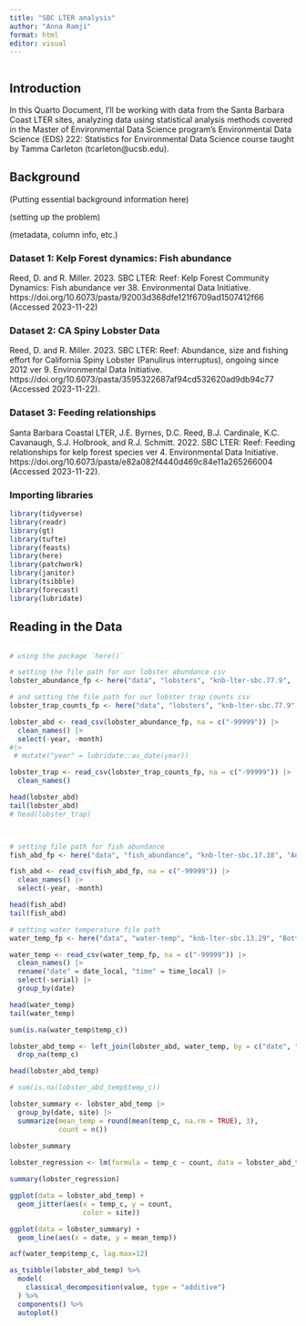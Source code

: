 ```yaml
---
title: "SBC LTER analysis"
author: "Anna Ramji"
format: html
editor: visual
---
```


```r

```

## Introduction

In this Quarto Document, I'll be working with data from the Santa Barbara Coast LTER sites, analyzing data using statistical analysis methods covered in the Master of Environmental Data Science program's Environmental Data Science (EDS) 222: Statistics for Environmental Data Science course taught by Tamma Carleton (tcarleton\@ucsb.edu).

## Background

(Putting essential background information here)

(setting up the problem)

(metadata, column info, etc.)

### Dataset 1: Kelp Forest dynamics: Fish abundance

Reed, D. and R. Miller. 2023. SBC LTER: Reef: Kelp Forest Community Dynamics: Fish abundance ver 38. Environmental Data Initiative. https://doi.org/10.6073/pasta/92003d368dfe121f6709ad1507412f66 (Accessed 2023-11-22)

### Dataset 2: CA Spiny Lobster Data

Reed, D. and R. Miller. 2023. SBC LTER: Reef: Abundance, size and fishing effort for California Spiny Lobster (Panulirus interruptus), ongoing since 2012 ver 9. Environmental Data Initiative. https://doi.org/10.6073/pasta/3595322687af94cd532620ad9db94c77 (Accessed 2023-11-22).

### Dataset 3: Feeding relationships

Santa Barbara Coastal LTER, J.E. Byrnes, D.C. Reed, B.J. Cardinale, K.C. Cavanaugh, S.J. Holbrook, and R.J. Schmitt. 2022. SBC LTER: Reef: Feeding relationships for kelp forest species ver 4. Environmental Data Initiative. https://doi.org/10.6073/pasta/e82a082f4440d469c84e11a265266004 (Accessed 2023-11-22).

### Importing libraries

```r
library(tidyverse)
library(readr)
library(gt)
library(tufte)
library(feasts)
library(here)
library(patchwork)
library(janitor)
library(tsibble)
library(forecast)
library(lubridate)

```

## Reading in the Data

```r



```

```r
# using the package `here()`

# setting the file path for our lobster abundance csv
lobster_abundance_fp <- here("data", "lobsters", "knb-lter-sbc.77.9",  "Lobster_Abundance_All_Years_20230831.csv")

# and setting the file path for our lobster trap counts csv
lobster_trap_counts_fp <- here("data", "lobsters", "knb-lter-sbc.77.9", "Lobster_Trap_Counts_All_Years_20210519.csv")
```


```r
lobster_abd <- read_csv(lobster_abundance_fp, na = c("-99999")) |> 
  clean_names() |> 
  select(-year, -month)
#|> 
 # mutate("year" = lubridate::as_date(year))

lobster_trap <- read_csv(lobster_trap_counts_fp, na = c("-99999")) |> 
  clean_names()

head(lobster_abd)
tail(lobster_abd)
# head(lobster_trap)
```


```r

```

```r

```



```r
# setting file path for fish abundance
fish_abd_fp <- here("data", "fish_abundance", "knb-lter-sbc.17.38", "Annual_fish_comb_20230814.csv")

fish_abd <- read_csv(fish_abd_fp, na = c("-99999")) |> 
  clean_names() |> 
  select(-year, -month)

head(fish_abd)
tail(fish_abd)
```

```r
# setting water temperature file path
water_temp_fp <- here("data", "water-temp", "knb-lter-sbc.13.29", "Bottom_temp_all_years_20230724.csv")

water_temp <- read_csv(water_temp_fp, na = c("-99999")) |> 
  clean_names() |> 
  rename("date" = date_local, "time" = time_local) |> 
  select(-serial) |> 
  group_by(date)

head(water_temp)
tail(water_temp)
```

```r
sum(is.na(water_temp$temp_c))

```


```r
lobster_abd_temp <- left_join(lobster_abd, water_temp, by = c("date", "site")) |> 
  drop_na(temp_c)

head(lobster_abd_temp)
```

```r
# sum(is.na(lobster_abd_temp$temp_c))

```


```r

lobster_summary <- lobster_abd_temp |> 
  group_by(date, site) |> 
  summarize(mean_temp = round(mean(temp_c, na.rm = TRUE), 3),
            count = n())
  
lobster_summary

```


```r
lobster_regression <- lm(formula = temp_c ~ count, data = lobster_abd_temp)

summary(lobster_regression)

```

```r

ggplot(data = lobster_abd_temp) +
  geom_jitter(aes(x = temp_c, y = count,
                  color = site))


```

```r
ggplot(data = lobster_summary) +
  geom_line(aes(x = date, y = mean_temp))

```


```r
acf(water_temp$temp_c, lag.max=12)
```



```r
as_tsibble(lobster_abd_temp) %>%
  model(
    classical_decomposition(value, type = "additive")
  ) %>%
  components() %>%
  autoplot() 
```

